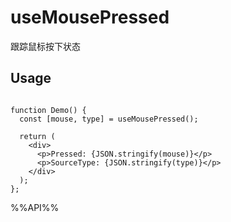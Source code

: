 # useMousePressed

跟踪鼠标按下状态

## Usage

```tsx live

function Demo() {
  const [mouse, type] = useMousePressed();

  return (
    <div>
      <p>Pressed: {JSON.stringify(mouse)}</p>
      <p>SourceType: {JSON.stringify(type)}</p>
    </div>
  );
};

```

%%API%%
